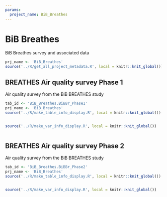 ```yaml
---
params:
  project_name: BiB_Breathes
---
```






# BiB Breathes


BiB Breathes survey and associated data



```r
prj_name <- 'BiB_Breathes'
source('../R/get_all_project_metadata.R', local = knitr::knit_global())
```





## BREATHES Air quality survey Phase 1 {#BiB_Breathes.BiBBr_Phase1}


Air quality survey from the BiB BREATHES study



```r
tab_id <- 'BiB_Breathes.BiBBr_Phase1'
prj_name <- 'BiB_Breathes'
source('../R/make_table_info_display.R', local = knitr::knit_global())
```



```r

```



```r
source('../R/make_var_info_display.R', local = knitr::knit_global())
```



```r

```





## BREATHES Air quality survey Phase 2 {#BiB_Breathes.BiBBr_Phase2}


Air quality survey from the BiB BREATHES study



```r
tab_id <- 'BiB_Breathes.BiBBr_Phase2'
prj_name <- 'BiB_Breathes'
source('../R/make_table_info_display.R', local = knitr::knit_global())
```



```r

```



```r
source('../R/make_var_info_display.R', local = knitr::knit_global())
```



```r

```



